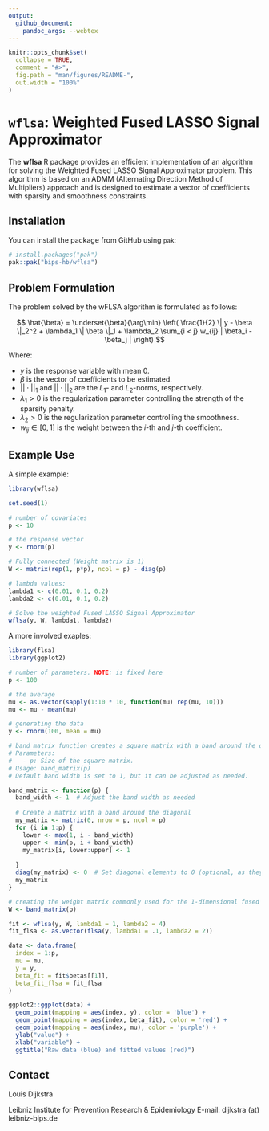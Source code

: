 ```yaml
---
output:
  github_document:
    pandoc_args: --webtex
---
```


<!-- README.md is generated from README.Rmd. Please edit that file -->

```r
knitr::opts_chunk$set(
  collapse = TRUE,
  comment = "#>",
  fig.path = "man/figures/README-",
  out.width = "100%"
)
```

# `wflsa`: Weighted Fused LASSO Signal Approximator

The **wflsa** R package provides an efficient implementation of an algorithm for solving the Weighted Fused LASSO Signal Approximator problem. This algorithm is based on an ADMM (Alternating Direction Method of Multipliers) approach and is designed to estimate a vector of coefficients with sparsity and smoothness constraints.


## Installation

You can install the package from GitHub using `pak`:

```r
# install.packages("pak")
pak::pak("bips-hb/wflsa")
```

## Problem Formulation

The problem solved by the wFLSA algorithm is formulated as follows:

$$
\hat{\beta} = \underset{\beta}{\arg\min} \left( \frac{1}{2} \| y - \beta \|_2^2 + \lambda_1 \| \beta \|_1 + \lambda_2 \sum_{i < j} w_{ij} | \beta_i - \beta_j | \right) 
$$

Where:

- $y$ is the response variable with mean 0.
- $\beta$ is the vector of coefficients to be estimated.
- $|| \cdot ||_1$ and $|| \cdot ||_2$ are the $L_1$- and $L_2$-norms, respectively.
- $\lambda_1 > 0$ is the regularization parameter controlling the strength of the sparsity penalty.
- $\lambda_2 > 0$ is the regularization parameter controlling the smoothness.
- $w_{ij} \in [0,1]$ is the weight between the $i$-th and $j$-th coefficient.

## Example Use

A simple example: 

```r
library(wflsa)

set.seed(1)

# number of covariates
p <- 10

# the response vector
y <- rnorm(p)

# Fully connected (Weight matrix is 1)
W <- matrix(rep(1, p*p), ncol = p) - diag(p)

# lambda values:
lambda1 <- c(0.01, 0.1, 0.2)
lambda2 <- c(0.01, 0.1, 0.2)

# Solve the weighted Fused LASSO Signal Approximator
wflsa(y, W, lambda1, lambda2)
```

A more involved exaples:

```r
library(flsa)
library(ggplot2)

# number of parameters. NOTE: is fixed here
p <- 100

# the average
mu <- as.vector(sapply(1:10 * 10, function(mu) rep(mu, 10)))
mu <- mu - mean(mu)

# generating the data
y <- rnorm(100, mean = mu)

# band_matrix function creates a square matrix with a band around the diagonal.
# Parameters:
#   - p: Size of the square matrix.
# Usage: band_matrix(p)
# Default band width is set to 1, but it can be adjusted as needed.

band_matrix <- function(p) {
  band_width <- 1  # Adjust the band width as needed
  
  # Create a matrix with a band around the diagonal
  my_matrix <- matrix(0, nrow = p, ncol = p)
  for (i in 1:p) {
    lower <- max(1, i - band_width)
    upper <- min(p, i + band_width)
    my_matrix[i, lower:upper] <- 1
    
  }
  diag(my_matrix) <- 0  # Set diagonal elements to 0 (optional, as they are already 1)
  my_matrix
}

# creating the weight matrix commonly used for the 1-dimensional fused lasso signal approximator
W <- band_matrix(p)

fit <- wflsa(y, W, lambda1 = 1, lambda2 = 4)
fit_flsa <- as.vector(flsa(y, lambda1 = .1, lambda2 = 2))

data <- data.frame(
  index = 1:p, 
  mu = mu,
  y = y, 
  beta_fit = fit$betas[[1]], 
  beta_fit_flsa = fit_flsa
)

ggplot2::ggplot(data) + 
  geom_point(mapping = aes(index, y), color = 'blue') + 
  geom_point(mapping = aes(index, beta_fit), color = 'red') + 
  geom_point(mapping = aes(index, mu), color = 'purple') + 
  ylab("value") + 
  xlab("variable") + 
  ggtitle("Raw data (blue) and fitted values (red)")
```

## Contact

Louis Dijkstra

Leibniz Institute for Prevention Research & Epidemiology
E-mail: dijkstra (at) leibniz-bips.de

